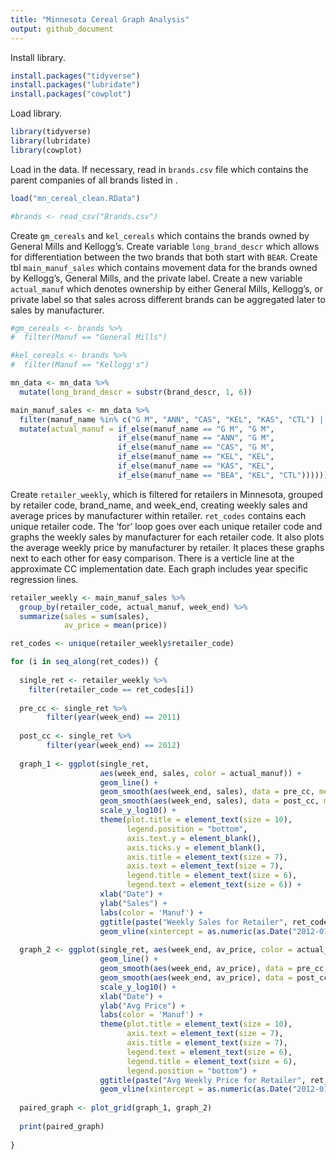 ---
title: "Minnesota Cereal Graph Analysis"
output: github_document
---

Install library.
```{r eval=FALSE, include=FALSE}
install.packages("tidyverse")
install.packages("lubridate")
install.packages("cowplot")
```

Load library.
```{r}
library(tidyverse)
library(lubridate)
library(cowplot)
```

Load in the data.
If necessary, read in `brands.csv` file which contains the parent companies of all brands listed in .
```{r}
load("mn_cereal_clean.RData")

#brands <- read_csv("Brands.csv")
```

Create `gm_cereals` and `kel_cereals` which contains the brands owned by General Mills and Kellogg's. Create variable `long_brand_descr` which allows for differentiation between the two brands that both start with `BEAR`. Create tbl `main_manuf_sales` which contains movement data for the brands owned by Kellogg's, General Mills, and the private label. Create a new variable `actual_manuf` which denotes ownership by either General Mills, Kellogg's,
or private label so that sales across different brands can be aggregated later to sales by manufacturer.
```{r}
#gm_cereals <- brands %>%
#  filter(Manuf == "General Mills")

#kel_cereals <- brands %>%
#  filter(Manuf == "Kellogg's")

mn_data <- mn_data %>%
  mutate(long_brand_descr = substr(brand_descr, 1, 6))

main_manuf_sales <- mn_data %>%
  filter(manuf_name %in% c("G M", "ANN", "CAS", "KEL", "KAS", "CTL") | long_brand_descr == "BEAR N") %>%
  mutate(actual_manuf = if_else(manuf_name == "G M", "G M", 
                        if_else(manuf_name == "ANN", "G M", 
                        if_else(manuf_name == "CAS", "G M", 
                        if_else(manuf_name == "KEL", "KEL", 
                        if_else(manuf_name == "KAS", "KEL", 
                        if_else(manuf_name == "BEA", "KEL", "CTL")))))))
```

Create `retailer_weekly`, which is filtered for retailers in Minnesota, grouped by retailer code, brand_name, and week_end, creating weekly sales and average prices by manufacturer within retailer. `ret_codes` contains each unique retailer code. The 'for' loop goes over each unique retailer code and graphs the weekly sales by manufacturer for each retailer code. It also plots the average weekly price by manufacturer by retailer. It places these graphs next to each other for easy comparison. There is a verticle line at the approximate CC implementation date. Each graph includes year specific regression lines.
```{r}
retailer_weekly <- main_manuf_sales %>%
  group_by(retailer_code, actual_manuf, week_end) %>%
  summarize(sales = sum(sales), 
            av_price = mean(price))

ret_codes <- unique(retailer_weekly$retailer_code)

for (i in seq_along(ret_codes)) {
  
  single_ret <- retailer_weekly %>%
    filter(retailer_code == ret_codes[i])
  
  pre_cc <- single_ret %>%
        filter(year(week_end) == 2011)
  
  post_cc <- single_ret %>%
        filter(year(week_end) == 2012)
  
  graph_1 <- ggplot(single_ret, 
                    aes(week_end, sales, color = actual_manuf)) + 
                    geom_line() + 
                    geom_smooth(aes(week_end, sales), data = pre_cc, method = 'lm', se = FALSE) +   
                    geom_smooth(aes(week_end, sales), data = post_cc, method = 'lm', se = FALSE) +
                    scale_y_log10() + 
                    theme(plot.title = element_text(size = 10), 
                          legend.position = "bottom", 
                          axis.text.y = element_blank(), 
                          axis.ticks.y = element_blank(), 
                          axis.title = element_text(size = 7), 
                          axis.text = element_text(size = 7), 
                          legend.title = element_text(size = 6),
                          legend.text = element_text(size = 6)) + 
                    xlab("Date") + 
                    ylab("Sales") + 
                    labs(color = 'Manuf') + 
                    ggtitle(paste("Weekly Sales for Retailer", ret_codes[i])) + 
                    geom_vline(xintercept = as.numeric(as.Date("2012-01-07")))
  
  graph_2 <- ggplot(single_ret, aes(week_end, av_price, color = actual_manuf)) + 
                    geom_line() + 
                    geom_smooth(aes(week_end, av_price), data = pre_cc, method = 'lm', se = FALSE) +
                    geom_smooth(aes(week_end, av_price), data = post_cc, method = 'lm', se = FALSE) +
                    scale_y_log10() + 
                    xlab("Date") + 
                    ylab("Avg Price") + 
                    labs(color = 'Manuf') + 
                    theme(plot.title = element_text(size = 10), 
                          axis.text = element_text(size = 7), 
                          axis.title = element_text(size = 7), 
                          legend.text = element_text(size = 6), 
                          legend.title = element_text(size = 6), 
                          legend.position = "bottom") +
                    ggtitle(paste("Avg Weekly Price for Retailer", ret_codes[i])) + 
                    geom_vline(xintercept = as.numeric(as.Date("2012-01-07")))
  
  paired_graph <- plot_grid(graph_1, graph_2)
  
  print(paired_graph)
  
}
```